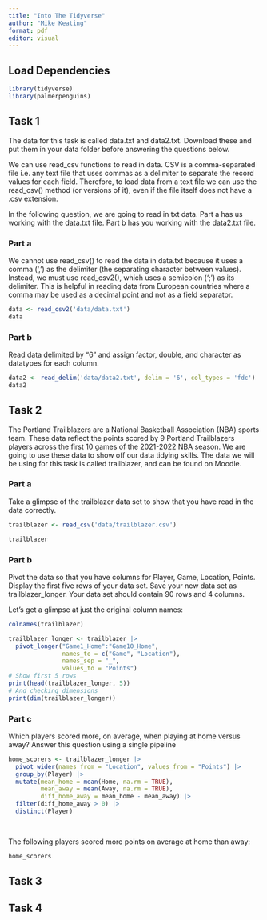 ```yaml
---
title: "Into The Tidyverse"
author: "Mike Keating"
format: pdf
editor: visual
---
```


## Load Dependencies

```r
library(tidyverse)
library(palmerpenguins)
```

## Task 1

The data for this task is called data.txt and data2.txt. Download these and put them in your data folder before answering the questions below.

We can use read_csv functions to read in data. CSV is a comma-separated file i.e. any text file that uses commas as a delimiter to separate the record values for each field. Therefore, to load data from a text file we can use the read_csv() method (or versions of it), even if the file itself does not have a .csv extension.

In the following question, we are going to read in txt data. Part a has us working with the data.txt file. Part b has you working with the data2.txt file.

### Part a

We cannot use read_csv() to read the data in data.txt because it uses a comma (',') as the delimiter (the separating character between values). Instead, we must use read_csv2(), which uses a semicolon (';') as its delimiter. This is helpful in reading data from European countries where a comma may be used as a decimal point and not as a field separator.

```r
data <- read_csv2('data/data.txt')
data
```

### Part b

Read data delimited by "6" and assign factor, double, and character as datatypes for each column.

```r
data2 <- read_delim('data/data2.txt', delim = '6', col_types = 'fdc')
data2
```

## Task 2

The Portland Trailblazers are a National Basketball Association (NBA) sports team. These data reflect the points scored by 9 Portland Trailblazers players across the first 10 games of the 2021-2022 NBA season. We are going to use these data to show off our data tidying skills. The data we will be using for this task is called trailblazer, and can be found on Moodle.

### Part a

Take a glimpse of the trailblazer data set to show that you have read in the data correctly.

```r
trailblazer <- read_csv('data/trailblazer.csv')

trailblazer
```

### Part b

Pivot the data so that you have columns for Player, Game, Location, Points. Display the first five rows of your data set. Save your new data set as trailblazer_longer. Your data set should contain 90 rows and 4 columns.

Let's get a glimpse at just the original column names:

```r
colnames(trailblazer)

```

```r
trailblazer_longer <- trailblazer |> 
  pivot_longer("Game1_Home":"Game10_Home", 
               names_to = c("Game", "Location"), 
               names_sep = "_", 
               values_to = "Points")
# Show first 5 rows
print(head(trailblazer_longer, 5))
# And checking dimensions
print(dim(trailblazer_longer))
```

### Part c

Which players scored more, on average, when playing at home versus away? Answer this question using a single pipeline

```r
home_scorers <- trailblazer_longer |> 
  pivot_wider(names_from = "Location", values_from = "Points") |>
  group_by(Player) |>
  mutate(mean_home = mean(Home, na.rm = TRUE),
         mean_away = mean(Away, na.rm = TRUE),
         diff_home_away = mean_home - mean_away) |>
  filter(diff_home_away > 0) |>
  distinct(Player)
  
  
```

The following players scored more points on average at home than away:

```r
home_scorers
```

## Task 3

## Task 4
